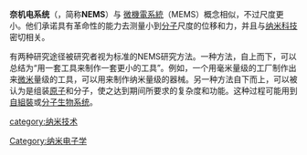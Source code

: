 '''奈机电系统'''（{{lang-en|Nanoelectromechanical systems}}，简称'''NEMS'''）与 [[微機電系統|微機電系統]]（MEMS）概念相似，不过尺度更小。他们承诺具有革命性的能力去测量小到[[分子|分子]]尺度的位移和力，并且与[[纳米科技|纳米科技]]密切相关。 

有两种研究途径被研究者视为标准的NEMS研究方法。一种方法，自上而下，可以总结为“用一套工具来制作一套更小的工具”。例如，一个用毫米量级的工厂制作出来[[微米|微米]]量级的工具，可以用来制作纳米量级的器械。另一种方法自下而上，可以被认为是组装[[原子|原子]]和分子，使之达到期间所要求的复杂度和功能。这种过程可能用到[[自組裝|自組裝]]或[[分子生物系统|分子生物系统]]。

{{tech-stub}}

[[category:纳米技术|category:纳米技术]]
[[Category:纳米电子学|Category:纳米电子学]]